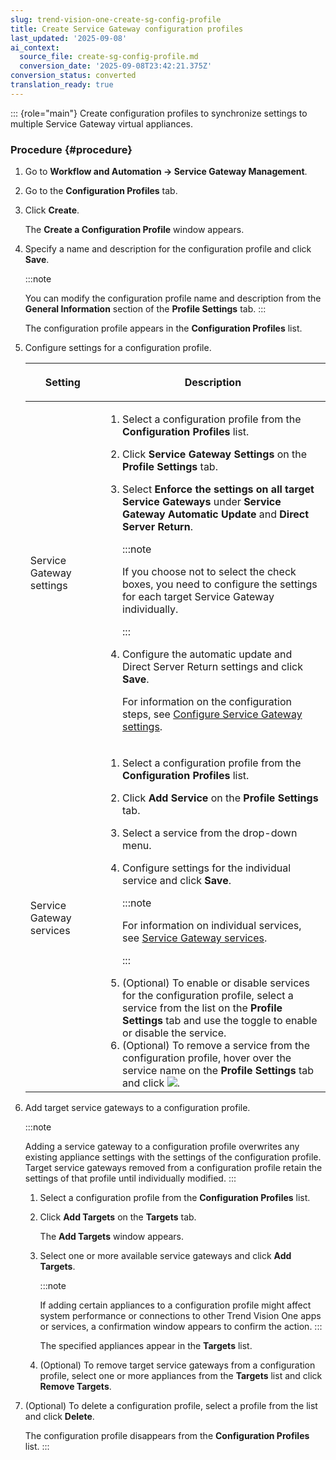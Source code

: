 ```yaml
---
slug: trend-vision-one-create-sg-config-profile
title: Create Service Gateway configuration profiles
last_updated: '2025-09-08'
ai_context:
  source_file: create-sg-config-profile.md
  conversion_date: '2025-09-08T23:42:21.375Z'
conversion_status: converted
translation_ready: true
---
```


::: {role="main"}
Create configuration profiles to synchronize settings to multiple Service Gateway virtual appliances.

### Procedure {#procedure}

1.  Go to **Workflow and Automation → Service Gateway Management**.

2.  Go to the **Configuration Profiles** tab.

3.  Click **Create**.

    The **Create a Configuration Profile** window appears.

4.  Specify a name and description for the configuration profile and click **Save**.

    :::note

    You can modify the configuration profile name and description from the **General Information** section of the **Profile Settings** tab.
    :::

    The configuration profile appears in the **Configuration Profiles** list.

5.  Configure settings for a configuration profile.

    <table>
    <colgroup>
    <col style="width: 25%" />
    <col style="width: 75%" />
    </colgroup>
    <thead>
    <tr>
    <th><p>Setting</p></th>
    <th><p>Description</p></th>
    </tr>
    </thead>
    <tbody>
    <tr>
    <td><p>Service Gateway settings</p></td>
    <td><ol>
    <li><p>Select a configuration profile from the <strong>Configuration Profiles</strong> list.</p></li>
    <li><p>Click <strong>Service Gateway Settings</strong> on the <strong>Profile Settings</strong> tab.</p></li>
    <li><p>Select <strong>Enforce the settings on all target Service Gateways</strong> under <strong>Service Gateway Automatic Update</strong> and <strong>Direct Server Return</strong>.</p>
    

    :::note
    
    <p>If you choose not to select the check boxes, you need to configure the settings for each target Service Gateway individually.</p>
    

    :::

    </li>
    <li><p>Configure the automatic update and Direct Server Return settings and click <strong>Save</strong>.</p>
    <p>For information on the configuration steps, see <a href="trend-vision-one-config-service-gateway-settings">Configure Service Gateway settings</a>.</p></li>
    </ol></td>
    </tr>
    <tr>
    <td><p>Service Gateway services</p></td>
    <td><ol>
    <li><p>Select a configuration profile from the <strong>Configuration Profiles</strong> list.</p></li>
    <li><p>Click <strong>Add Service</strong> on the <strong>Profile Settings</strong> tab.</p></li>
    <li><p>Select a service from the drop-down menu.</p></li>
    <li><p>Configure settings for the individual service and click <strong>Save</strong>.</p>
    

    :::note
    
    <p>For information on individual services, see <a href="https://docs.trendmicro.com/en-us/documentation/article/trend-vision-one-service-gateway-services">Service Gateway services</a>.</p>
    

    :::

    </li>
    <li>(Optional) To enable or disable services for the configuration profile, select a service from the list on the <strong>Profile Settings</strong> tab and use the toggle to enable or disable the service.</li>
    <li>(Optional) To remove a service from the configuration profile, hover over the service name on the <strong>Profile Settings</strong> tab and click <img src="./images/trash_icon=GUID-47cf6867-6315-438e-8670-86ff36f22a28.webp" />.</li>
    </ol></td>
    </tr>
    </tbody>
    </table>

6.  Add target service gateways to a configuration profile.

    :::note

    Adding a service gateway to a configuration profile overwrites any existing appliance settings with the settings of the configuration profile. Target service gateways removed from a configuration profile retain the settings of that profile until individually modified.
    :::

    1.  Select a configuration profile from the **Configuration Profiles** list.

    2.  Click **Add Targets** on the **Targets** tab.

        The **Add Targets** window appears.

    3.  Select one or more available service gateways and click **Add Targets**.

        :::note

        If adding certain appliances to a configuration profile might affect system performance or connections to other Trend Vision One apps or services, a confirmation window appears to confirm the action.
        :::

        The specified appliances appear in the **Targets** list.

    4.  (Optional) To remove target service gateways from a configuration profile, select one or more appliances from the **Targets** list and click **Remove Targets**.

7.  (Optional) To delete a configuration profile, select a profile from the list and click **Delete**.

    The configuration profile disappears from the **Configuration Profiles** list.
:::
